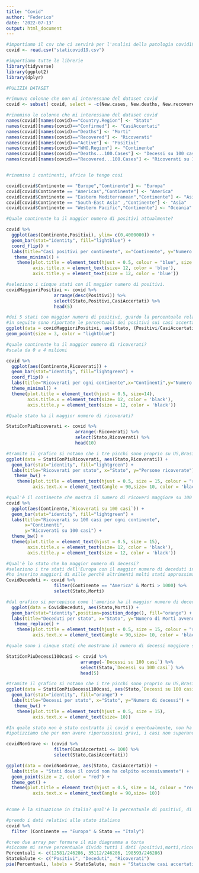 ---
title: "Covid"
author: "Federico"
date: '2022-07-13'
output: html_document
---

```{r}
#importiamo il csv che ci servirà per l'analisi della patologia covid19
covid <- read.csv("staticovid19.csv")
```

```{r}
#importiamo tutte le librerie
library(tidyverse)
library(ggplot2)
library(dplyr)

```

```{r}
#PULIZIA DATASET

#rimuovo colonne che non mi interessano del dataset covid
covid <- subset( covid, select = -c(New.cases, New.deaths, New.recovered,Deaths...100.Recovered,Confirmed.last.week,X1.week.change, X1.week...increase ) )

#rinomino le colonne che mi interessano del dataset covid
names(covid)[names(covid)=="Country.Region"] <- "Stato"
names(covid)[names(covid)=="Confirmed"] <- "CasiAccertati"
names(covid)[names(covid)=="Deaths"] <- "Morti"
names(covid)[names(covid)=="Recovered"] <- "Ricoverati"
names(covid)[names(covid)=="Active"] <- "Positivi"
names(covid)[names(covid)=="WHO.Region"] <- "Continente"
names(covid)[names(covid)=="Deaths...100.Cases"] <- "Decessi su 100 casi"
names(covid)[names(covid)=="Recovered...100.Cases"] <- "Ricoverati su 100 casi"


#rinomino i continenti, africa lo tengo cosi

covid[covid$Continente == "Europe","Continente"] <- "Europa"
covid[covid$Continente == "Americas","Continente"] <- "America"
covid[covid$Continente == "Eastern Mediterranean","Continente"] <- "Asia"
covid[covid$Continente == "South-East Asia" ,"Continente"] <- "Asia"
covid[covid$Continente == "Western Pacific","Continente"] <- "Oceania"

```

```{r}
#Quale continente ha il maggior numero di positivi attualmente?

covid %>% 
  ggplot(aes(Continente,Positivi), ylim= c(0,4000000)) +
  geom_bar(stat="identity", fill="lightblue") +
  coord_flip() +
  labs(title="Casi positivi per continente", x="Continente", y="Numero di positivi") +
   theme_minimal() +
    theme(plot.title = element_text(hjust = 0.5, colour = "blue", size = 15),
          axis.title.x = element_text(size= 12, color = 'blue'),
          axis.title.y = element_text(size = 12, color = 'blue'))

#seleziono i cinque stati con il maggior numero di positivi.
covidMaggioriPositivi <- covid %>%
                  arrange(desc(Positivi)) %>%
                  select(Stato,Positivi,CasiAccertati) %>%
                  head(5)

#dei 5 stati con maggior numero di positivi, guardo la percentuale relativa
#in seguito sono riportate le percentuali dei positivi sui casi accertati totali dei relativi stati
ggplot(data = covidMaggioriPositivi, aes(Stato, (Positivi/CasiAccertati))) +
geom_point(size = 3, color = "lightblue")

```


```{r}
#quale continente ha il maggior numero di ricoverati?
#scala da 0 a 4 milioni

covid %>% 
  ggplot(aes(Continente,Ricoverati)) +
  geom_bar(stat="identity", fill="lightgreen") +
  coord_flip() +
  labs(title="Ricoverati per ogni continente",x="Continenti",y="Numero di Ricoverati") +
  theme_minimal() +
  theme(plot.title = element_text(hjust = 0.5, size=14), 
        axis.title.x = element_text(size= 12, color = 'black'),
        axis.title.y = element_text(size = 12, color = 'black'))
```

```{r}
#Quale stato ha il maggior numero di ricoverati?

StatiConPiuRicoverati <- covid %>%
                          arrange(-Ricoverati) %>%
                          select(Stato,Ricoverati) %>%
                          head(10)

#tramite il grafico si notano che i tre picchi sono proprio su US,Brasile e India
ggplot(data = StatiConPiuRicoverati, aes(Stato,Ricoverati)) +
  geom_bar(stat="identity", fill="lightgreen") +
  labs(title="Ricoverati per stato", x="Stato", y="Persone ricoverate") +
   theme_bw() +
    theme(plot.title = element_text(hjust = 0.5, size = 15, colour = "red"),
          axis.text.x = element_text(angle = 90,size= 10, color = 'black'))

```

```{r}
#qual'è il continente che mostra il numero di ricoveri maggiore su 100 casi (campione)?
covid %>% 
  ggplot(aes(Continente,`Ricoverati su 100 casi`)) +
  geom_bar(stat="identity", fill="lightgreen") +
  labs(title="Ricoverati su 100 casi per ogni continente",
       x="Continenti",
       y="Ricoverati su 100 casi") +
  theme_bw() +
  theme(plot.title = element_text(hjust = 0.5, size = 15),
        axis.title.x = element_text(size= 12, color = 'black'),
        axis.title.y = element_text(size = 12, color = 'black'))
```

```{r}
#Qual'è lo stato che ha maggior numero di decessi?
#seleziono i tre stati dell'Europa con il maggior numero di deceduti in Europa.
#ho inserito maggiori di mille perchè altrimenti molti stati approssimavano a 0
CovidDeceduti <- covid %>%
                  filter(Continente == "America" & Morti > 1000) %>%
                  select(Stato,Morti)

#dal grafico si percepisce come l'america ha il maggior numero di deceduti
  ggplot(data = CovidDeceduti, aes(Stato,Morti)) +
  geom_bar(stat="identity",position=position_dodge(), fill="orange") +
  labs(title="Deceduti per stato", x="Stato", y="Numero di Morti avvenute") +
   theme_replace() +
    theme(plot.title = element_text(hjust = 0.5, size = 15, colour = "red"),
          axis.text.x = element_text(angle = 90,size= 10, color = 'black'))

```

```{r}
#quale sono i cinque stati che mostrano il numero di decessi maggiore su 100 casi?

StatiConPiuDecessi100casi <- covid %>%
                            arrange(-`Decessi su 100 casi`) %>%
                            select(Stato,`Decessi su 100 casi`) %>%
                            head(5)

#tramite il grafico si notano che i tre picchi sono proprio su US,Brasile e India
ggplot(data = StatiConPiuDecessi100casi, aes(Stato,`Decessi su 100 casi`), ylim = c(0,40)) +
  geom_bar(stat="identity", fill="orange") +
  labs(title="Decessi per stato", x="Stato", y="Numero di decessi") +
   theme_bw() +
    theme(plot.title = element_text(hjust = 0.5, size = 15),
          axis.text.x = element_text(size= 10))


```


```{r}
#In quale stato non è stato contratto il covid o eventualmente, non ha avuto ripercussioni gravi?
#ipotizziamo che per non avere ripercussioni gravi, i casi non superano i cento

covidNonGrave <- (covid %>%
                  filter(CasiAccertati <= 100) %>%
                  select(Stato,CasiAccertati))

ggplot(data = covidNonGrave, aes(Stato, CasiAccertati)) +
  labs(title = "Stati dove il covid non ha colpito eccessivamente") +
  geom_point(size = 2, color = "red") +
  theme_get() +
  theme(plot.title = element_text(hjust = 0.5, size = 14, colour = "red"),
          axis.text.x = element_text(angle = 90,size= 10))
  

```

```{r}
#come è la situazione in italia? qual'è la percentuale di positivi, di morti e di ricoverati?

#prendo i dati relativi allo stato italiano
covid %>%
  filter (Continente == "Europa" & Stato == "Italy")

#creo due array per formare il mio diagramma a torta
#siccome mi serve percentuale divido tutti i dati (positivi,morti,ricoverati) per i casi accertati.
Percentuali <- c(12581/246286, 35112/246286, 198593/246286)
StatoSalute <- c("Positivi", "Deceduti", "Ricoverati")
pie(Percentuali, labels = StatoSalute, main = "Statische casi accertati covid19 Italia")
  
```


